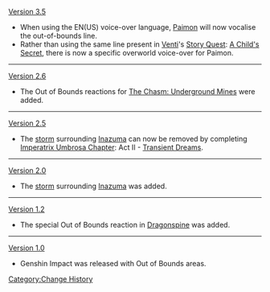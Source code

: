 [[Version 3.5]]
* When using the EN(US) voice-over language, [[Paimon]] will now vocalise the out-of-bounds line.
* Rather than using the same line present in [[Venti]]'s [[Story Quest]]: [[A Child's Secret]], there is now a specific overworld voice-over for Paimon. 
----
[[Version 2.6]]
*The Out of Bounds reactions for [[The Chasm/Underground Mines|The Chasm: Underground Mines]] were added.
----
[[Version 2.5]]
*The [[Climate#A Nation Closed by Thunder|storm]] surrounding [[Inazuma]] can now be removed by completing [[Imperatrix Umbrosa Chapter]]: Act II - [[Transient Dreams]].
----
[[Version 2.0]]
*The [[Climate#A Nation Closed by Thunder|storm]] surrounding [[Inazuma]] was added.
----
[[Version 1.2]]
*The special Out of Bounds reaction in [[Dragonspine]] was added.
----
[[Version 1.0]]
*Genshin Impact was released with Out of Bounds areas.
<noinclude>[[Category:Change History]]</noinclude>